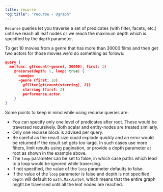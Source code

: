 ```yaml
---
title: recurse
"og:title": "recurse - Dgraph"
---
```



<DgraphWIP />

`Recurse` queries let you traverse a set of predicates (with filter, facets,
etc.) until we reach all leaf nodes or we reach the maximum depth which is
specified by the `depth` parameter.

To get 10 movies from a genre that has more than 30000 films and then get two
actors for those movies we'd do something as follows:

```json
query {
  me(func: gt(count(~genre), 30000), first: 1)
    @recurse(depth: 5, loop: true) {
      name@en
      ~genre (first: 10)
        @filter(gt(count(starring), 2))
        starring (first: 2)
        performance.actor
    }
}
```

Some points to keep in mind while using recurse queries are:

- You can specify only one level of predicates after root. These would be
  traversed recursively. Both scalar and entity-nodes are treated similarly.
- Only one recurse block is advised per query.
- Be careful as the result size could explode quickly and an error would be
  returned if the result set gets too large. In such cases use more filters,
  limit results using pagination, or provide a depth parameter at root as shown
  in the example above.
- The `loop` parameter can be set to false, in which case paths which lead to a
  loop would be ignored while traversing.
- If not specified, the value of the `loop` parameter defaults to false.
- If the value of the `loop` parameter is false and depth is not specified,
  `depth` will default to `math.MaxUint64`, which means that the entire graph
  might be traversed until all the leaf nodes are reached.
